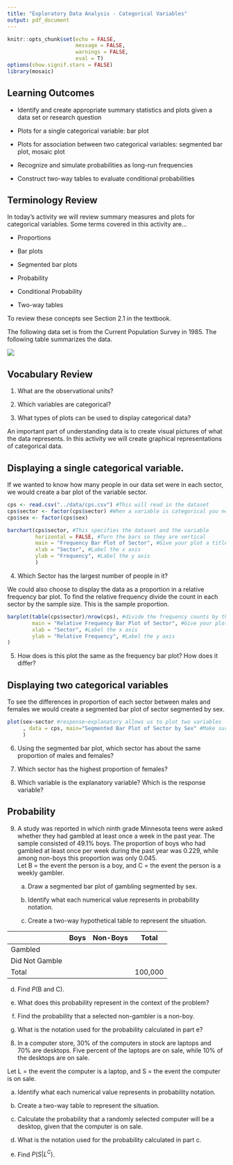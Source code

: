 ```yaml
---
title: "Exploratory Data Analysis - Categorical Variables"
output: pdf_document
---
```


```r
knitr::opts_chunk$set(echo = FALSE, 
                      message = FALSE,
                      warnings = FALSE, 
                      eval = T)
options(show.signif.stars = FALSE)
library(mosaic)
```

## Learning Outcomes

* Identify and create appropriate summary statistics and plots
  given a data set or research question
  
* Plots for a single categorical variable: bar plot

* Plots for association between two categorical variables:
  segmented bar plot, mosaic plot

* Recognize and simulate probabilities as long-run frequencies

* Construct two-way tables to evaluate conditional probabilities

## Terminology Review

In today's activity we will review summary measures and plots for categorical variables.  Some terms covered in this activity are...

* Proportions 

* Bar plots

* Segmented bar plots

* Probability

* Conditional Probability

* Two-way tables

To review these concepts see Section 2.1 in the textbook.  

The following data set is from the Current Population Survey in 1985.  The following table summarizes the data.

![](../images/cps.png)

## Vocabulary Review

1. What are the observational units?

\vspace{0.5in}

2.  Which variables are categorical?

\vspace{1in}

3.  What types of plots can be used to display categorical data?

\vspace{1in}

An important part of understanding data is to create visual pictures of what the data represents.  In this activity we will create graphical representations of categorical data.

## Displaying a single categorical variable.

If we wanted to know how many people in our data set were in each sector, we would create a bar plot of the variable sector.

```r
cps <- read.csv("../data/cps.csv") #This will read in the dataset
cps$sector <- factor(cps$sector) #When a variable is categorical you need to set up as a factor
cps$sex <- factor(cps$sex)
```


```r
barchart(cps$sector, #This specifies the dataset and the variable
         horizontal = FALSE, #Turn the bars so they are vertical
         main = "Frequency Bar Plot of Sector", #Give your plot a title
         xlab = "Sector", #Label the x axis
         ylab = "Frequency", #Label the y axis 
         ) 
```
4.  Which Sector has the largest number of people in it?

\vspace{0.5in}

We could also choose to display the data as a proportion in a relative frequency bar plot. To find the relative frequency divide the count in each sector by the sample size.  This is the sample proportion. 
```r
barplot(table(cps$sector)/nrow(cps), #divide the frequency counts by the total
        main = "Relative Frequency Bar Plot of Sector", #Give your plot a title
        xlab = "Sector", #Label the x axis
        ylab = "Relative Frequency", #Label the y axis 
)
```

5.  How does is this plot the same as the frequency bar plot?  How does it differ?

\vspace{1in}

## Displaying two categorical variables

To see the differences in proportion of each sector between males and females we would create a segmented bar plot of sector segmented by sex.  

```r
plot(sex~sector #response~explanatory allows us to plot two variables
     , data = cps, main="Segmented Bar Plot of Sector by Sex" #Make sure to title your graph
     )
```

6.  Using the segmented bar plot, which sector has about the same proportion of males and females?

\vspace{0.5in}

7. Which sector has the highest proportion of females?

\vspace{0.5in}

8. Which variable is the explanatory variable?  Which is the response variable?

\vspace{0.5in}

## Probability 

9. A study was reported in which ninth grade Minnesota teens were asked whether they had gambled at least once a week in the past year.  The sample consisted of 49.1% boys.  The proportion of boys who had gambled at least once per week during the past year was 0.229, while among non-boys this proportion was only 0.045.  
    Let B = the event the person is a boy, and C = the event the person is a weekly gambler.
\vspace{0.25in}

   a. Draw a segmented bar plot of gambling segmented by sex.
\vspace{2in}

   b. Identify what each numerical value represents in probability notation.
\vspace{1in}
 
   c. Create a two-way hypothetical table to represent the situation.
    

|                | Boys | Non-Boys | Total   |
|----------------|------|----------|---------|
| Gambled        |      |          |         |
| Did Not Gamble |      |          |         |
| Total          |      |          | 100,000 |


   d. Find $P(\mbox{B and C})$.
\vspace{1in}

   e. What does this probability represent in the context of the problem?
\vspace{1in}

   f. Find the probability that a selected non-gambler is a non-boy.
\vspace{1in}

   g. What is the notation used for the probability calculated in part e?
\vspace{0.5in}

8. In a computer store, 30% of the computers in stock are laptops and 70% are desktops.  Five percent of the laptops are on sale, while 10% of the desktops are on sale.

Let L = the event the computer is a laptop, and S = the event the computer is on sale.
\vspace{0.25in}

   a. Identify what each numerical value represents in probability notation.
\vspace{1in}

   b. Create a two-way table to represent the situation.
\vspace{2in}

   c. Calculate the probability that a randomly selected computer will be a desktop, given that the computer is on sale.  
\vspace{1in}

   d. What is the notation used for the probability calculated in part c.
\vspace{0.5in}

   e. Find $P(S | L^C)$.
\vspace{1in}




